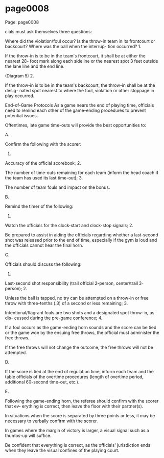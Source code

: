 
# page0008

Page: page0008

cials must ask themselves three questions:

Where did the violation/foul occur? Is the throw-in team in its frontcourt or backcourt? Where was the ball when the interrup- tion occurred? 1.

If the throw-in is to be in the team's frontcourt, it shall be at either the nearest 28- foot mark along each sideline or the nearest spot 3 feet outside the lane line and the end line.

(Diagram 5) 2.

If the throw-in is to be in the team's backcourt, the throw-in shall be at the desig- nated spot nearest to where the foul, violation or other stoppage in play occurred.

End-of-Game Protocols As a game nears the end of playing time, officials need to remind each other of the game-ending procedures to prevent potential issues.

Oftentimes, late game time-outs will provide the best opportunities to:

A.

Confirm the following with the scorer:

1.

Accuracy of the official scorebook; 2.

The number of time-outs remaining for each team (inform the head coach if the team has used its last time-out); 3.

The number of team fouls and impact on the bonus.

B.

Remind the timer of the following:

1.

Watch the officials for the clock-start and clock-stop signals; 2.

Be prepared to assist in aiding the officials regarding whether a last-second shot was released prior to the end of time, especially if the gym is loud and the officials cannot hear the final horn.

C.

Officials should discuss the following:

1.

Last-second shot responsibility (trail official 2-person, center/trail 3-person); 2.

Unless the ball is tapped, no try can be attempted on a throw-in or free throw with three-tenths (.3) of a second or less remaining; 3.

Intentional/flagrant fouls are two shots and a designated spot throw-in, as dis- cussed during the pre-game conference; 4.

If a foul occurs as the game-ending horn sounds and the score can be tied or the game won by the ensuing free throws, the official must administer the free throws.

If the free throws will not change the outcome, the free throws will not be attempted.

D.

If the score is tied at the end of regulation time, inform each team and the table officials of the overtime procedures (length of overtime period, additional 60-second time-out, etc.).

E.

Following the game-ending horn, the referee should confirm with the scorer that ev- erything is correct, then leave the floor with their partner(s).

In situations when the score is separated by three points or less, it may be necessary to verbally confirm with the scorer.

In games where the margin of victory is larger, a visual signal such as a thumbs-up will suffice.

Be confident that everything is correct, as the officials' jurisdiction ends when they leave the visual confines of the playing court.
  
